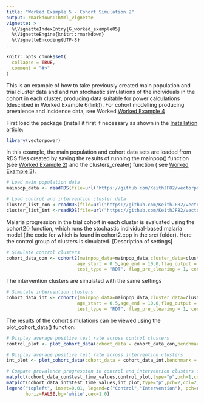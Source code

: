```yaml
---
title: "Worked Example 5 - Cohort Simulation 2"
output: rmarkdown::html_vignette
vignette: >
  %\VignetteIndexEntry{G_worked_example05}
  %\VignetteEngine{knitr::rmarkdown}
  %\VignetteEncoding{UTF-8}
---
```


```r
knitr::opts_chunk$set(
  collapse = TRUE,
  comment = "#>"
)
```

This is an example of how to take previously created main population and trial cluster data and and run stochastic simulations of the individuals in the cohort in each cluster, producing data suitable for power calculations (described in Worked Example 6(link)). For cohort modelling producing prevalence and incidence data, see Worked [Worked Example 4](https://keithjf82.github.io/vectorpower/articles/F_worked_example04.html)

First load the package (install it first if necessary as shown in the [Installation article](https://keithjf82.github.io/vectorpower/articles/B_installation.html):

```r
library(vectorpower)
```

In this example, the main population and cohort data sets are loaded from RDS files created by saving the results of running the mainpop() function (see [Worked Example 2](https://keithjf82.github.io/vectorpower/articles/D_worked_example02.html)) and the clusters_create() function ( see [Worked Example 3](https://keithjf82.github.io/vectorpower/articles/E_worked_example03.html)).

```r
# Load main population data
mainpop_data <- readRDS(file=url("https://github.com/KeithJF82/vectorpower/raw/master/inst/extdata/mainpop_data.Rds"))

# Load control and intervention cluster data
cluster_list_con <-readRDS(file=url("https://github.com/KeithJF82/vectorpower/raw/master/inst/extdata/cluster_list_con.Rds"))
cluster_list_int <-readRDS(file=url("https://github.com/KeithJF82/vectorpower/raw/master/inst/extdata/cluster_list_int.Rds"))
```

Malaria progression in the trial cohort in each cluster is evaluated using the cohort2() function, which runs the stochastic individual-based malaria model (the code for which is found in cohort2.cpp in the src/ folder). Here the control group of clusters is simulated. [Description of settings]

```r
# Simulate control clusters
cohort_data_con <- cohort2(mainpop_data=mainpop_data,cluster_data=cluster_list_con,n_patients = 100,prop_T_c = 0.9,
                          age_start = 0.5,age_end = 10.0,flag_output = 0, test_time_values = 14.0*c(1:10), 
                          test_type = "RDT", flag_pre_clearing = 1, censor_period = 14.0, flag_reactive_treatment = 1)
```

The intervention clusters are simulated with the same settings

```r
# Simulate intervention clusters
cohort_data_int <- cohort2(mainpop_data=mainpop_data,cluster_data=cluster_list_int,n_patients = 100,prop_T_c = 0.9,
                          age_start = 0.5,age_end = 10.0,flag_output = 0, test_time_values = 14.0*c(1:10), 
                          test_type = "RDT", flag_pre_clearing = 1, censor_period = 14.0, flag_reactive_treatment = 1)
```

The results of the cohort simulations can be viewed using the plot_cohort_data() function:

```r
# Display average positive test rate across control clusters
control_plot <- plot_cohort_data(cohort_data = cohort_data_con,benchmark = "test_inc",flag_output=2)
```
```r
# Display average positive test rate across intervention clusters
int_plot <- plot_cohort_data(cohort_data = cohort_data_int,benchmark = "test_inc",flag_output=2)
```
```r
# Compare prevalence progression in control and intervention clusters on same set of axes
matplot(cohort_data_con$test_time_values,control_plot,type="p",pch=1,col=1,xlab="time (days)",ylab="Average prevalence")
matplot(cohort_data_int$test_time_values,int_plot,type="p",pch=2,col=2,add=TRUE)
legend("topleft", inset=0.01, legend=c("Control","Intervention"), pch=c(1:2),col=c(1:2),
       horiz=FALSE,bg='white',cex=1.0)
```

